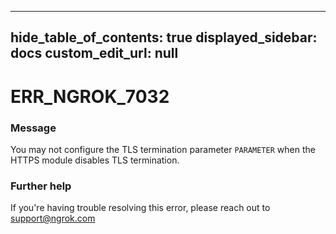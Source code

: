 
---
hide_table_of_contents: true
displayed_sidebar: docs
custom_edit_url: null
---


# ERR_NGROK_7032

### Message
You may not configure the TLS termination parameter `PARAMETER` when the HTTPS module disables TLS termination.

### Further help
If you're having trouble resolving this error, please reach out to [support@ngrok.com](mailto:support@ngrok.com?subject=Help%20with%20ERR_NGROK_7032)


<ErrorDetails error='err_ngrok_7032' />

